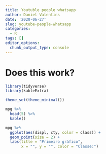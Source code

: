 ```yaml
---
title: Youtuble people whatsapp
author: Daniel Valentins
date: '2020-06-27'
slug: youtube-people-whatsapp
categories:
  - R
tags: []
editor_options: 
  chunk_output_type: console
---
```


# Does this work?

```r
library(tidyverse)
library(kableExtra)

theme_set(theme_minimal())
```

```r
mpg %>%
  head(5) %>%
  kable() 
```

```r
mpg %>%
  ggplot(aes(displ, cty, color = class)) +
  geom_point(size = 2) +
  labs(title = "Primeiro gráfico", 
       x = "", y = "", color = "Classe:")
```

